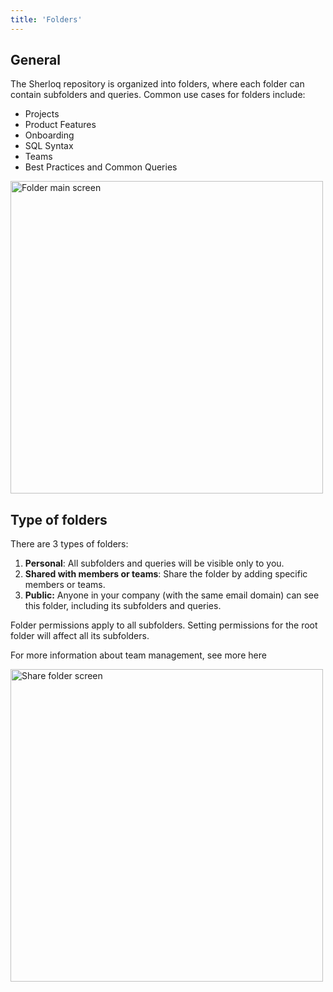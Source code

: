 ```yaml
---
title: 'Folders'
---
```


## General
The Sherloq repository is organized into folders, where each folder can contain subfolders and queries. Common use cases for folders include:

- Projects
- Product Features
- Onboarding
- SQL Syntax
- Teams
- Best Practices and Common Queries

<Frame>
  <img src="/images/folder_main.png" 
   alt = "Folder main screen"
   width="500" />
</Frame>


## Type of folders
There are  3 types of folders:

1. **Personal**: All subfolders and queries will be visible only to you.
2. **Shared with members or teams**: Share the folder by adding specific members or teams.
3. **Public:** Anyone in your company (with the same email domain) can see this folder, including its subfolders and queries.

<Note> Folder permissions apply to all subfolders. Setting permissions for the root folder will affect all its subfolders.</Note>

<Note> For more information about team management, see more here</Note>

<Frame>
  <img src="/images/share_folder.png" 
   alt = "Share folder screen"
   width="500" />
</Frame>